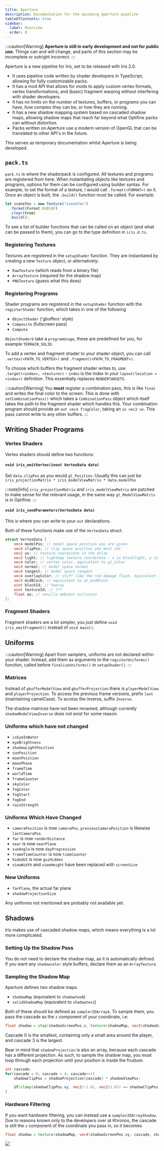 ```yaml
---
title: Aperture
description: Documentation for the upcoming Aperture pipeline
tableOfContents: true
sidebar:
  label: Overview
  order: 0
---
```


:::caution[Warning]
**Aperture is still in early development and not for public use.** Things can and will change, and parts of this section may be incomplete or outright incorrect.
:::

Aperture is a new pipeline for Iris, set to be released with Iris 2.0.
- It uses pipeline code written by shader developers in TypeScript, allowing for fully customizable packs.
- It has a mod API that allows for mods to apply custom vertex formats, vertex transformations, and (basic) fragment warping without interfering with shader developers.
- It has no limits on the number of textures, buffers, or programs you can have, how complex they can be, or how they are running.
- It has a new shadow mapping system based on cascaded shadow maps, allowing shadow maps that reach far beyond what Optifine packs can without distortion.
- Packs written on Aperture use a modern version of OpenGL that can be translated to other API's in the future.

This serves as temporary documentation whilst Aperture is being developed.

## `pack.ts`
`pack.ts` is where the shaderpack is configured. All textures and programs are registered from here. When instantiating objects like textures and programs, options for them can be configured using builder syntax. For example, to set the format of a texture, I would call `.format(<FORMAT>)` on it. Once an object is built, the `.build()` function must be called. For example:

```ts
let sceneTex = new Texture("sceneTex")
  .format(Format.RGB16F)
  .clear(true)
  .build();
```

To see a list of builder functions that can be called on an object (and what can be passed to them), you can go to the type definition in `iris.d.ts`.

### Registering Textures
Textures are registered in the `setupShader` function. They are instantiated by creating a new `Texture` object, or alternatively: 
- `RawTexture` (which reads from a binary file)
- `ArrayTexture` (required for the shadow map)
- `PNGTexture` (guess what this does)

### Registering Programs
Shader programs are registered in the `setupShader` function with the `registerShader` function, which takes in one of the following

- `ObjectShader` ('gbuffers' style)
- `Composite` (fullscreen pass)
- `Compute`

`ObjectShader`s take a `programUsage`, these are predefined for you, for example `TERRAIN_SOLID`.

To add a vertex and fragment shader to your shader object, you can call `.vertex(<PATH_TO_VERTEX>)` and `.fragment(<PATH_TO_FRAGMENT>)`.

To choose which buffers the fragment shader writes to, use `.target(<index>, <texture>)` - `index` is the index in your `layout(location = <index>)` definition. This essentially replaces `RENDERTARGETS`.


:::caution[Warning]
You **must** register a combination pass, this is like `final` and writes the final color to the screen. This is done with `setCombinationPass()` which takes a `CombinationPass` object which itself takes the path to the fragment shader which handles this. Your combination program should provide an `out vec4 fragColor`, taking an `in vec2 uv`. This pass cannot write to any other buffers.
:::


## Writing Shader Programs

### Vertex Shaders
Vertex shaders should define two functions:

#### `void iris_emitVertex(inout VertexData data)`
Set `data.clipPos` as you would `gl_Position`. Usually this can just be `iris_projectionMatrix * iris_modelViewMatrix * data.modelPos`

:::note[Info]
`iris_projectionMatrix` and `iris_modelViewMatrix` are patched to make sense for the relevant usage, in the same way `gl_ModelViewMatrix` is in Optifine.
:::

#### `void iris_sendParameters(VertexData data)`
This is where you can write to your `out` declarations.

Both of these functions make use of the `VertexData` struct.

```glsl
struct VertexData {
	vec4 modelPos; // model space position you are given
	vec4 clipPos; // clip space position you must set
	vec2 uv; // texture coordinate in the atlas
	vec2 light; // lightmap texture coordinate - x is blocklight, y is skylight
	vec4 color; // vertex color, equivalent to gl_Color
	vec3 normal; // model space normal
	vec4 tangent; // model space tangent
	vec4 overlayColor; // stuff like the red damage flash, equivalent to entityColor
	vec3 midBlock; // equivalent to at_midBlock
	uint blockId; // hooray
	uint textureId; // ???
	float ao; // vanilla ambient occlusion
};
```

### Fragment Shaders

Fragment shaders are a lot simpler, you just define `void iris_emitFragment()` instead of `void main()`.

## Uniforms

:::caution[Warning]
Apart from samplers, uniforms are not declared within your shader. Instead, add them as arguments to the `registerUniforms()` function, called before `finalizeUniforms()` in `setupShader()`.
:::

### Matrices
Instead of `gbufferModelView` and `gbufferProjection` there is `playerModelView` and `playerProjection`. To access the previous frame versions, prefix `last` (maintaining camelCase). To access the inverse, suffix `Inverse`.

The shadow matrices have not been renamed, although currently `shadowModelViewInverse` does not exist for some reason.

### Uniforms which have not changed
- `isEyeInWater`
- `eyeBrightness`
- `shadowLightPosition`
- `sunPosition`
- `moonPosition`
- `moonPhase`
- `frameTime`
- `worldTime`
- `frameCounter`
- `skyColor`
- `fogColor`
- `fogStart`
- `fogEnd`
- `rainStrength`


### Uniforms Which Have Changed
- `cameraPosition` is now `cameraPos`. `previousCameraPosition` is likewise `lastCameraPos`.
- `far` is now `renderDistance`
- `near` is now `nearPlane`
- `sunAngle` is now `dayProgression`
- `frameTimeCounter` is now `timeCounter`
- `hideGUI` is now `guiHidden`
- `viewWidth` and `viewHeight` have been replaced with `screenSize`

### New Uniforms
- `farPlane`, the actual far plane
- `shadowProjectionSize`

Any uniforms not mentioned are probably not available yet.

## Shadows
Iris makes use of cascaded shadow maps, which means everything is a lot more complicated.

### Setting Up the Shadow Pass
You do not need to declare the shadow map, as it is automatically defined. If you want any `shadowcolor` style buffers, declare them as an `ArrayTexture`.

### Sampling the Shadow Map
Aperture defines two shadow maps.
- `shadowMap` (equivalent to `shadowtex0`)
- `solidShadowMap` (equivalent to `shadowtex1`)

Both of these should be defined as `sampler2DArray`s. To sample them, you pass the cascade as the `z` component of your coordinate, i.e:

```glsl
float shadow = step(shadowScreenPos.z, texture(shadowMap, vec3(shadowScreenPos.xy, cascade)));
```

Cascade 0 is the smallest, containing only a small area around the player, and cascade 3 is the largest.

Bear in mind that `shadowProjection` is also an array, because each cascade has a different projection. As such, to sample the shadow map, you must loop through each projection until your position is inside the frustum.

```glsl
int cascade;
for(cascade = 0; cascade < 4; cascade++){
	shadowClipPos = shadowProjection[cascade] * shadowViewPos;

	if(clamp(shadowClipPos.xy, vec2(-1.0), vec2(1.0)) == shadowClipPos.xy) break;
}
```

### Hardware Filtering
If you want hardware filtering, you can instead use a `sampler2DArrayShadow`. Due to reasons known only to the developers over at Khronos, the cascade is still the `z` component of the coordinate you pass in, so it becomes

```glsl
float shadow = texture(shadowMap, vec4(shadowScreenPos.xy, cascade, shadowScreenPos.z));
```

![](../../../assets/aperture/sampler2darrayshadow.webp)